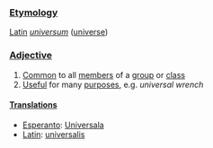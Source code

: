 ===[[Etymology]]===
[[Latin]] ''[[universum]]'' ([[universe]])

===[[Adjective]]===

#[[Common]] to all [[member]]s of a [[group]] or [[class]]
#[[Useful]] for many [[purpose]]s, e.g. ''universal wrench''

====[[Translations]]====

*[[Esperanto]]: [[Universala]]
*[[Latin]]: [[universalis]]